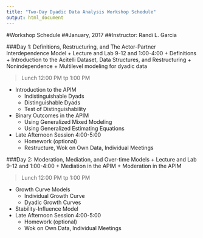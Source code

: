 ```yaml
---
title: "Two-Day Dyadic Data Analysis Workshop Schedule"
output: html_document
---
```


#Workshop Schedule 
##January, 2017
##Instructor: Randi L. Garcia

###Day 1:  Definitions, Restructuring, and The Actor-Partner Interdependence Model
+ Lecture and Lab 9-12 and 1:00-4:00
  + Definitions
  + Introduction to the Acitelli Dataset, Data Structures, and Restructuring
  + Nonindependence 
  + Multilevel modeling for dyadic data
  
> Lunch 12:00 PM tp 1:00 PM

  + Introduction to the APIM
    + Indistinguishable Dyads
    + Distinguishable Dyads
    + Test of Distinguishability
  + Binary Outcomes in the APIM
    + Using Generalized Mixed Modeling
    + Using Generalized Estimating Equations
+ Late Afternoon Session 4:00-5:00
  + Homework (optional)
  + Restructure, Wok on Own Data, Individual Meetings

###Day 2: Moderation, Mediation, and Over-time Models
+ Lecture and Lab 9-12 and 1:00-4:00
  + Mediation in the APIM
  + Moderation in the APIM
  
> Lunch 12:00 PM tp 1:00 PM
  
  + Growth Curve Models
    + Individual Growth Curve
    + Dyadic Growth Curves
  + Stability-Influence Model
+ Late Afternoon Session 4:00-5:00
  + Homework (optional)
  + Wok on Own Data, Individual Meetings

